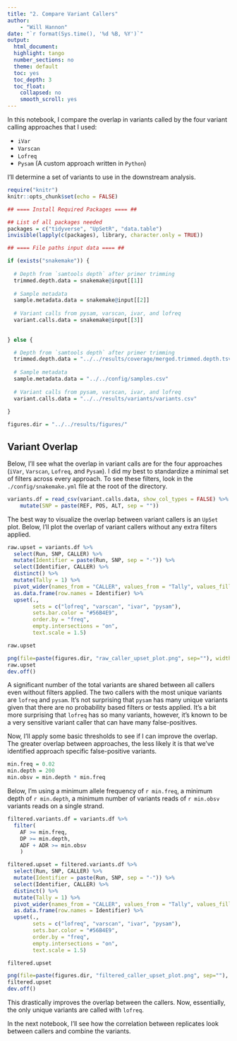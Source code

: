 ```yaml
---
title: "2. Compare Variant Callers"
author:
    - "Will Hannon"
date: "`r format(Sys.time(), '%d %B, %Y')`"
output: 
  html_document:
  highlight: tango
  number_sections: no
  theme: default
  toc: yes
  toc_depth: 3
  toc_float:
    collapsed: no
    smooth_scroll: yes
---
```


In this notebook, I compare the overlap in variants called by the four variant calling approaches that I used: 

- `iVar`
- `Varscan`
- `Lofreq`
- `Pysam` (A custom approach written in `Python`)

I'll determine a set of variants to use in the downstream analysis. 

```r
require("knitr")
knitr::opts_chunk$set(echo = FALSE)
```

```r

## ==== Install Required Packages ==== ##

## List of all packages needed
packages = c("tidyverse", "UpSetR", "data.table")
invisible(lapply(c(packages), library, character.only = TRUE))

```

```r

## ==== File paths input data ==== ##

if (exists("snakemake")) {
  
  # Depth from `samtools depth` after primer trimming
  trimmed.depth.data = snakemake@input[[1]]
  
  # Sample metadata
  sample.metadata.data = snakemake@input[[2]]
  
  # Variant calls from pysam, varscan, ivar, and lofreq
  variant.calls.data = snakemake@input[[3]]
  
  
} else {

  # Depth from `samtools depth` after primer trimming
  trimmed.depth.data = "../../results/coverage/merged.trimmed.depth.tsv"
  
  # Sample metadata
  sample.metadata.data = "../../config/samples.csv"
  
  # Variant calls from pysam, varscan, ivar, and lofreq
  variant.calls.data = "../../results/variants/variants.csv"
  
}

```

```r

figures.dir = "../../results/figures/"

```

## Variant Overlap 

Below, I'll see what the overlap in variant calls are for the four approaches (`iVar`, `Varscan`, `Lofreq`, and `Pysam`). I did my best to standardize a minimal set of filters across every approach. To see these filters, look in the `./config/snakemake.yml` file at the root of the directory.

```r

variants.df = read_csv(variant.calls.data, show_col_types = FALSE) %>% 
    mutate(SNP = paste(REF, POS, ALT, sep = "")) 

```

The best way to visualize the overlap between variant callers is an `UpSet` plot. Below, I'll plot the overlap of variant callers without any extra filters applied.

```r

raw.upset = variants.df %>% 
  select(Run, SNP, CALLER) %>% 
  mutate(Identifier = paste(Run, SNP, sep = "-")) %>% 
  select(Identifier, CALLER) %>% 
  distinct() %>% 
  mutate(Tally = 1) %>% 
  pivot_wider(names_from = "CALLER", values_from = "Tally", values_fill = 0) %>% 
  as.data.frame(row.names = Identifier) %>%
  upset(., 
        sets = c("lofreq", "varscan", "ivar", "pysam"),
        sets.bar.color = "#56B4E9",
        order.by = "freq",
        empty.intersections = "on",
        text.scale = 1.5)

raw.upset

```

```r

png(file=paste(figures.dir, "raw_caller_upset_plot.png", sep=""), width=8, height=5, units="in", res = 300)
raw.upset
dev.off()

```

A significant number of the total variants are shared between all callers even without filters applied. The two callers with the most unique variants are `lofreq` and `pysam`. It's not surprising that `pysam` has many unique variants given that there are no probability based filters or tests applied. It's a bit more surprising that `lofreq` has so many variants, however, it's known to be a very sensitive variant caller that can have many false-positives. 

Now, I'll apply some basic thresholds to see if I can improve the overlap. The greater overlap between approaches, the less likely it is that we've identified approach specific false-positive variants. 

```r

min.freq = 0.02
min.depth = 200
min.obsv = min.depth * min.freq

```

Below, I'm using a minimum allele frequency of `r min.freq`, a minimum depth of `r min.depth`, a minimum number of variants reads of `r min.obsv` variants reads on a single strand.

```r

filtered.variants.df = variants.df %>% 
  filter(
    AF >= min.freq,
    DP >= min.depth,
    ADF + ADR >= min.obsv
    )

filtered.upset = filtered.variants.df %>% 
  select(Run, SNP, CALLER) %>% 
  mutate(Identifier = paste(Run, SNP, sep = "-")) %>% 
  select(Identifier, CALLER) %>% 
  distinct() %>% 
  mutate(Tally = 1) %>% 
  pivot_wider(names_from = "CALLER", values_from = "Tally", values_fill = 0) %>% 
  as.data.frame(row.names = Identifier) %>%
  upset(., 
        sets = c("lofreq", "varscan", "ivar", "pysam"),
        sets.bar.color = "#56B4E9",
        order.by = "freq",
        empty.intersections = "on",
        text.scale = 1.5)

filtered.upset

```

```r

png(file=paste(figures.dir, "filtered_caller_upset_plot.png", sep=""), width=8, height=5, units="in", res = 300)
filtered.upset
dev.off()

```

This drastically improves the overlap between the callers. Now, essentially, the only unique variants are called with `lofreq`. 

In the next notebook, I'll see how the correlation between replicates look between callers and combine the variants. 


